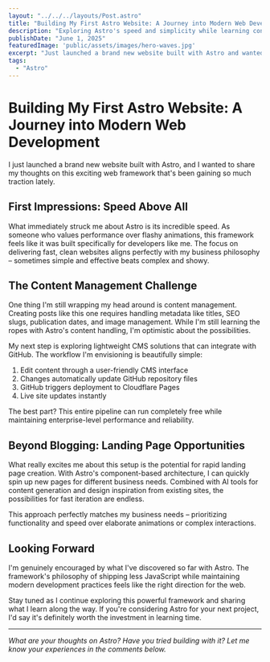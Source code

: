 ```yaml
---
layout: "../../../layouts/Post.astro"
title: "Building My First Astro Website: A Journey into Modern Web Development"
description: "Exploring Astro's speed and simplicity while learning content management and deployment workflows"
publishDate: "June 1, 2025"
featuredImage: 'public/assets/images/hero-waves.jpg'
excerpt: "Just launched a brand new website built with Astro and wanted to share my thoughts on this exciting web framework that prioritizes speed and simplicity over complex animations."
tags: 
  - "Astro"
---
```


# Building My First Astro Website: A Journey into Modern Web Development

I just launched a brand new website built with Astro, and I wanted to share my thoughts on this exciting web framework that's been gaining so much traction lately.

## First Impressions: Speed Above All

What immediately struck me about Astro is its incredible speed. As someone who values performance over flashy animations, this framework feels like it was built specifically for developers like me. The focus on delivering fast, clean websites aligns perfectly with my business philosophy – sometimes simple and effective beats complex and showy.

## The Content Management Challenge

One thing I'm still wrapping my head around is content management. Creating posts like this one requires handling metadata like titles, SEO slugs, publication dates, and image management. While I'm still learning the ropes with Astro's content handling, I'm optimistic about the possibilities.

My next step is exploring lightweight CMS solutions that can integrate with GitHub. The workflow I'm envisioning is beautifully simple:

1. Edit content through a user-friendly CMS interface
2. Changes automatically update GitHub repository files  
3. GitHub triggers deployment to Cloudflare Pages
4. Live site updates instantly

The best part? This entire pipeline can run completely free while maintaining enterprise-level performance and reliability.

## Beyond Blogging: Landing Page Opportunities

What really excites me about this setup is the potential for rapid landing page creation. With Astro's component-based architecture, I can quickly spin up new pages for different business needs. Combined with AI tools for content generation and design inspiration from existing sites, the possibilities for fast iteration are endless.

This approach perfectly matches my business needs – prioritizing functionality and speed over elaborate animations or complex interactions.

## Looking Forward

I'm genuinely encouraged by what I've discovered so far with Astro. The framework's philosophy of shipping less JavaScript while maintaining modern development practices feels like the right direction for the web.

Stay tuned as I continue exploring this powerful framework and sharing what I learn along the way. If you're considering Astro for your next project, I'd say it's definitely worth the investment in learning time.

---

*What are your thoughts on Astro? Have you tried building with it? Let me know your experiences in the comments below.*
